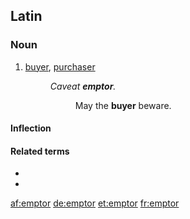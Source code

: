 ==Latin==

===Noun===
{{la-noun|ēmptor|emptoris|ēmptōris|m|third}}

# [[buyer]], [[purchaser]]
#: ''Caveat '''emptor'''.''
#:: May the '''buyer''' beware.

====Inflection====
{{la-decl-3rd|ēmptor|ēmptōr}}

====Related terms====
* {{l|la|emo|emō}}
* {{l|la|emptio|ēmptiō}}

[[af:emptor]]
[[de:emptor]]
[[et:emptor]]
[[fr:emptor]]